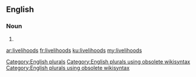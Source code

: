 ==English==

===Noun===
{{head|en}}

# {{plural of|livelihood}}

[[Category:English plurals]][[Category:English plurals using obsolete wikisyntax]][[Category:English plurals using obsolete wikisyntax]]

[[ar:livelihoods]]
[[fr:livelihoods]]
[[ku:livelihoods]]
[[my:livelihoods]]